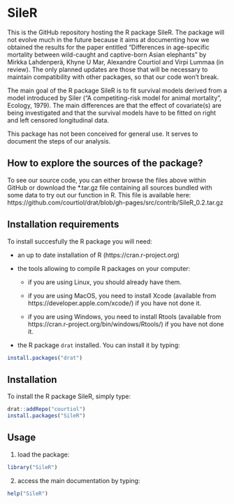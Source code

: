 # SileR

This is the GitHub repository hosting the R package SileR. The package will not
evolve much in the future because it aims at documenting how we obtained the
results for the paper entitled "Differences in age-specific mortality
between wild-caught and captive-born Asian elephants" by Mirkka Lahdenperä, 
Khyne U Mar, Alexandre Courtiol and Virpi Lummaa (in review).
The only planned updates are those that will be necessary to maintain
compatibility with other packages, so that our code won't break.

The main goal of the R package SileR is to fit survival models derived from a
model introduced by Siler ("A competiting-risk model
for animal mortality", Ecology, 1979). The main differences are that the
effect of covariate(s) are being investigated and that the survival models
have to be fitted on right and left censored longitudinal data.

This package has not been conceived for general use. It serves to document the
steps of our analysis.


## How to explore the sources of the package?

To see our source code, you can either browse the files above within GitHub or 
download the *.tar.gz file containing all sources bundled with some data to 
try out our function in R.
This file is available here: https://github.com/courtiol/drat/blob/gh-pages/src/contrib/SileR_0.2.tar.gz


## Installation requirements

To install succesfully the R package you will need:

* an up to date installation of R (https://cran.r-project.org)

* the tools allowing to compile R packages on your computer:

    * if you are using Linux, you should already have them.

    * if you are using MacOS, you need to install Xcode (available from https://developer.apple.com/xcode/) if you have not done it.

    * if you are using Windows, you need to install Rtools (available from https://cran.r-project.org/bin/windows/Rtools/) if you have not done it.

* the R package ```drat``` installed. You can install it by typing:

```r
install.packages("drat")
```


## Installation

To install the R package SileR, simply type:

```r
drat::addRepo("courtiol")
install.packages("SileR")
```


## Usage

1. load the package:

```r
library("SileR")
```

2. access the main documentation by typing:

```r
help("SileR")
```

